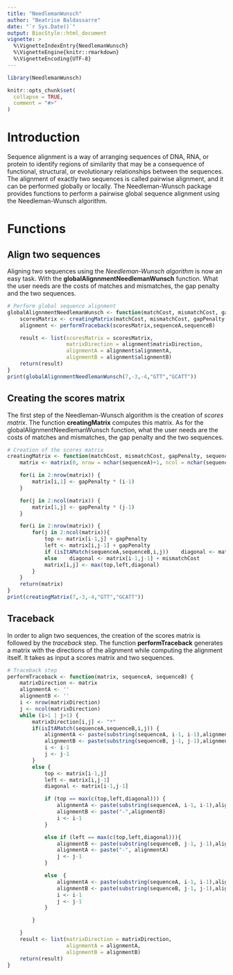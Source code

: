 ```yaml
---
title: "NeedlemanWunsch"
author: "Beatrice Baldassarre"
date: "`r Sys.Date()`"
output: BiocStyle::html_document
vignette: >
  %\VignetteIndexEntry{NeedlemanWunsch}
  %\VignetteEngine{knitr::rmarkdown}
  %\VignetteEncoding{UTF-8}
---
```

```r
library(NeedlemanWunsch)
```

```r
knitr::opts_chunk$set(
  collapse = TRUE,
  comment = "#>"
)
```



# Introduction

Sequence alignment is a way of arranging sequences of DNA, RNA, or protein to identify regions of similarity that may be a consequence of functional, structural, or evolutionary relationships between the sequences. The alignment of exactly two sequences is called pairwise alignment, and it can be performed globally or locally.  The Needleman-Wunsch package provides functions to perform a pairwise global sequence alignment using the Needleman-Wunsch algorithm.

# Functions

## Align two sequences

Aligning two sequences using the *Needleman-Wunsch algorithm* is now an easy task. With the **globalAlignnmentNeedlemanWunsch** function. What the user needs are the costs of matches and mismatches, the gap penalty and the two sequences.

```r
# Perform global sequence alignment
globalAlignnmentNeedlemanWunsch <- function(matchCost, mismatchCost, gapPenalty, sequenceA, sequenceB) {
    scoresMatrix <- creatingMatrix(matchCost, mismatchCost, gapPenalty, sequenceA, sequenceB)
    alignment <- performTraceback(scoresMatrix,sequenceA,sequenceB)

    result <- list(scoresMatrix = scoresMatrix,
                   matrixDirection = alignment$matrixDirection,
                   alignmentA = alignment$alignmentA,
                   alignmentB = alignment$alignmentB)
    return(result)
}
print(globalAlignnmentNeedlemanWunsch(7,-3,-4,"GTT","GCATT"))
```

## Creating the scores matrix

The first step of the Needleman-Wunsch algorithm is the creation of *scores matrix*. The function **creatingMatrix** computes this matrix. As for the globalAlignmentNeedlemanWunsch function, what the user needs are the costs of matches and mismatches, the gap penalty and the two sequences.

```r
# Creation of the scores matrix
creatingMatrix <- function(matchCost, mismatchCost, gapPenalty, sequenceA, sequenceB) {
    matrix <- matrix(0, nrow = nchar(sequenceA)+1, ncol = nchar(sequenceB)+1)

    for(i in 2:nrow(matrix)) {
        matrix[i,1] <- gapPenalty * (i-1)
    }

    for(j in 2:ncol(matrix)) {
        matrix[1,j] <- gapPenalty * (j-1)
    }

    for(i in 2:nrow(matrix)) {
        for(j in 2:ncol(matrix)){
            top <- matrix[i-1,j] + gapPenalty
            left <- matrix[i,j-1] + gapPenalty
            if (isItAMatch(sequenceA,sequenceB,i,j))    diagonal <- matrix[i-1,j-1] + matchCost
            else    diagonal <- matrix[i-1,j-1] + mismatchCost
            matrix[i,j] <- max(top,left,diagonal)
        }
    }
    return(matrix)
}
print(creatingMatrix(7,-3,-4,"GTT","GCATT"))

```

## Traceback 

In order to align two sequences, the creation of the scores matrix is followed by the *traceback* step. The function **performTraceback** generates a matrix with the directions of the alignment while computing the alignment itself. It takes as input a scores matrix and two sequences. 
```r
# Traceback step
performTraceback <- function(matrix, sequenceA, sequenceB) {
    matrixDirection <- matrix
    alignmentA <- ''
    alignmentB <- ''
    i <- nrow(matrixDirection)
    j <- ncol(matrixDirection)
    while (i>1 | j>1) {
        matrixDirection[i,j] <- "*"
        if(isItAMatch(sequenceA,sequenceB,i,j)) {
            alignmentA <- paste(substring(sequenceA, i-1, i-1),alignmentA)
            alignmentB <- paste(substring(sequenceB, j-1, j-1),alignmentB)
            i <- i-1
            j <- j-1
        }
        else {
            top <- matrix[i-1,j]
            left <- matrix[i,j-1]
            diagonal <- matrix[i-1,j-1]

            if (top == max(c(top,left,diagonal))) {
                alignmentA <- paste(substring(sequenceA, i-1, i-1),alignmentA)
                alignmentB <- paste("-",alignmentB)
                i <- i-1
            }

            else if (left == max(c(top,left,diagonal))){
                alignmentB <- paste(substring(sequenceB, j-1, j-1),alignmentB)
                alignmentA <- paste("-", alignmentA)
                j <- j-1
            }

            else  {
                alignmentA <- paste(substring(sequenceA, i-1, i-1),alignmentA)
                alignmentB <- paste(substring(sequenceB, j-1, j-1),alignmentB)
                i <- i-1
                j <- j-1
            }

        }

    }
    result <- list(matrixDirection = matrixDirection,
                   alignmentA = alignmentA,
                   alignmentB = alignmentB)
    return(result)
}
```
